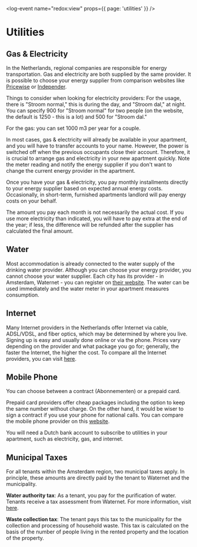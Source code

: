 <log-event name="redox:view" props={{ page: 'utilities' }} />

# Utilities

## Gas & Electricity
In the Netherlands, regional companies are responsible for energy transportation. Gas and electricity are both supplied by the same provider. It is possible to choose your energy supplier from comparison websites like [Pricewise](https://www.pricewise.nl/energie-vergelijken/) or [Independer](https://www.independer.nl/energie/info/besparen/energieverbruik-berekenen).

Things to consider when looking for electricity providers: For the usage, there is "Stroom normal," this is during the day, and "Stroom dal," at night. You can specify 900 for "Stroom normal" for two people (on the website, the default is 1250 - this is a lot) and 500 for "Stroom dal."

For the gas: you can set 1000 m3 per year for a couple.

In most cases, gas & electricity will already be available in your apartment, and you will have to transfer accounts to your name. However, the power is switched off when the previous occupants close their account. Therefore, it is crucial to arrange gas and electricity in your new apartment quickly. Note the meter reading and notify the energy supplier if you don't want to change the current energy provider in the apartment. 

Once you have your gas & electricity, you pay monthly installments directly to your energy supplier based on expected annual energy costs. Occasionally, in short-term, furnished apartments landlord will pay energy costs on your behalf.

<callout type="warning">
    The amount you pay each month is not necessarily the actual cost. If you use more electricity than indicated, you will have to pay extra at the end of the year; if less, the difference will be refunded after the supplier has calculated the final amount.
</callout>

## Water
Most accommodation is already connected to the water supply of the drinking water provider. Although you can choose your energy provider, you cannot choose your water supplier. Each city has its provider - in Amsterdam, Waternet - you can register on [their website](https://www.waternet.nl/en/service-and-contact/moving-home/register/#/). The water can be used immediately and the water meter in your apartment measures consumption. 

## Internet
Many Internet providers in the Netherlands offer Internet via cable, ADSL/VDSL, and fiber optics, which may be determined by where you live. Signing up is easy and usually done online or via the phone. Prices vary depending on the provider and what package you go for; generally, the faster the Internet, the higher the cost. To compare all the Internet providers, you can visit [here](https://www.prijsvergelijken.nl/compare-broadband/).

## Mobile Phone
You can choose between a contract (Abonnementen) or a prepaid card. 

Prepaid card providers offer cheap packages including the option to keep the same number without charge. On the other hand, it would be wiser to sign a contract if you use your phone for national calls. You can compare the mobile phone provider on this [website](https://www.prijsvergelijken.nl/en_GB//telefoon-abonnement/).

<callout type="warning">
  You will need a Dutch bank account to subscribe to utilities in your apartment, such as electricity, gas, and internet.
</callout>

## Municipal Taxes
For all tenants within the Amsterdam region, two municipal taxes apply. In principle, these amounts are directly paid by the tenant to Waternet and the municipality.

**Water authority tax**: As a tenant, you pay for the purification of water. Tenants receive a tax assessment from Waternet. For more information, visit [here](https://www.waternet.nl/en/service-and-contact/water-authority-tax/).

**Waste collection tax**: The tenant pays this tax to the municipality for the collection and processing of household waste. This tax is calculated on the basis of the number of people living in the rented property and the location of the property.
